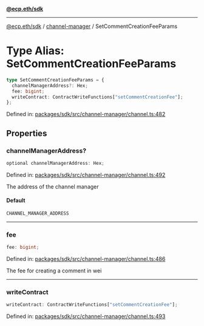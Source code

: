 [**@ecp.eth/sdk**](../../index.mdx)

***

[@ecp.eth/sdk](/sdk-reference/index.mdx) / [channel-manager](/sdk-reference/channel-manager/index.mdx) / SetCommentCreationFeeParams

# Type Alias: SetCommentCreationFeeParams

```ts
type SetCommentCreationFeeParams = {
  channelManagerAddress?: Hex;
  fee: bigint;
  writeContract: ContractWriteFunctions["setCommentCreationFee"];
};
```

Defined in: [packages/sdk/src/channel-manager/channel.ts:482](https://github.com/ecp-eth/comments-monorepo/blob/main/packages/sdk/src/channel-manager/channel.ts#L482)

## Properties

### channelManagerAddress?

```ts
optional channelManagerAddress: Hex;
```

Defined in: [packages/sdk/src/channel-manager/channel.ts:492](https://github.com/ecp-eth/comments-monorepo/blob/main/packages/sdk/src/channel-manager/channel.ts#L492)

The address of the channel manager

#### Default

```ts
CHANNEL_MANAGER_ADDRESS
```

***

### fee

```ts
fee: bigint;
```

Defined in: [packages/sdk/src/channel-manager/channel.ts:486](https://github.com/ecp-eth/comments-monorepo/blob/main/packages/sdk/src/channel-manager/channel.ts#L486)

The fee for creating a comment in wei

***

### writeContract

```ts
writeContract: ContractWriteFunctions["setCommentCreationFee"];
```

Defined in: [packages/sdk/src/channel-manager/channel.ts:493](https://github.com/ecp-eth/comments-monorepo/blob/main/packages/sdk/src/channel-manager/channel.ts#L493)
